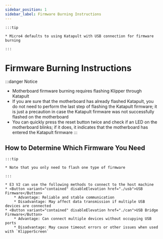 ```yaml
---
sidebar_position: 1
sidebar_label: Firmware Burning Instructions
---
```




    :::tip

    * Micro4 defaults to using Katapult with USB connection for firmware burning

    :::

# Firmware Burning Instructions

:::danger Notice
* Motherboard firmware burning requires flashing Klipper through Katapult
* If you are sure that the motherboard has already flashed Katapult, you do not need to perform the last step of flashing the Katapult firmware; it is just a precaution in case the Katapult firmware was not successfully flashed on the motherboard
* You can quickly press the reset button twice and check if an LED on the motherboard blinks; if it does, it indicates that the motherboard has entered the Katapult firmware
:::

## How to Determine Which Firmware You Need

    :::tip

    * Note that you only need to flash one type of firmware

    :::
    
    * E3 V2 can use the following methods to connect to the host machine
    * <Button variant="contained" disableElevation href="./usb">USB Firmware</Button>
        * Advantage: Reliable and stable communication
        * Disadvantage: May affect data transmission if multiple USB devices are connected
    * <Button variant="contained" disableElevation href="./can">USB Bridge Firmware</Button>
        * Advantage: Can connect multiple devices without occupying USB ports
        * Disadvantage: May cause timeout errors or other issues when used with `KlipperScreen`
